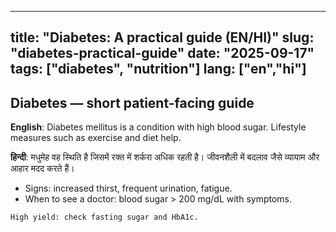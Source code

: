 
---
title: "Diabetes: A practical guide (EN/HI)"
slug: "diabetes-practical-guide"
date: "2025-09-17"
tags: ["diabetes", "nutrition"]
lang: ["en","hi"]
---

## Diabetes — short patient-facing guide

**English**: Diabetes mellitus is a condition with high blood sugar. Lifestyle measures such as exercise and diet help.

**हिन्दी**: मधुमेह वह स्थिति है जिसमें रक्त में शर्करा अधिक रहती है। जीवनशैली में बदलाव जैसे व्यायाम और आहार मदद करते हैं।

- Signs: increased thirst, frequent urination, fatigue.
- When to see a doctor: blood sugar > 200 mg/dL with symptoms.

```txt
High yield: check fasting sugar and HbA1c.
```

